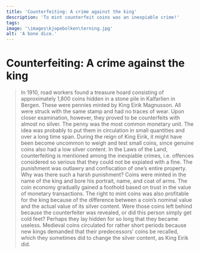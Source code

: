 ```yaml
---
title: 'Counterfeiting: A crime against the king'
description: 'To mint counterfeit coins was an inexpiable crime!'
tags:
image: '\images\kjopebolken\terning.jpg'
alt: 'A bone dice.'
---
```



# Counterfeiting: A crime against the king

<Blockquote
    quote='“It is an inexpiable crime to forge our king’s mint, letter or seal.”'
    footer='Human Inviolability section, chapter 4' />

<Spacer height={40}/>
<Container stil="initial side">
    In 1910, road workers found a treasure hoard consisting of approximately 1,800 coins hidden in a stone pile in Kalfarlien in Bergen. These were pennies minted by King Eirik Magnusson. All were struck with the same stamp and had no traces of wear. Upon closer examination, however, they proved to be counterfeits with almost no silver. The penny was the most common monetary unit. The idea was probably to put them in circulation in small quantities and over a long time span. During the reign of King Eirik, it might have been become uncommon to weigh and test small coins, since genuine coins also had a low silver content. In the Laws of the Land, counterfeiting is mentioned among the inexpiable crimes, i.e. offences considered so serious that they could not be expiated with a fine. The punishment was outlawry and confiscation of one’s entire property. Why was there such a harsh punishment? Coins were minted in the name of the king and bore his portrait, name, and coat of arms. The coin economy gradually gained a foothold based on trust in the value of monetary transactions. The right to mint coins was also profitable for the king because of the difference between a coin’s nominal value and the actual value of its silver content. Were those coins left behind because the counterfeiter was revealed, or did this person simply get cold feet? Perhaps they lay hidden for so long that they became useless. Medieval coins circulated for rather short periods because new kings demanded that their predecessors’ coins be recalled, which they sometimes did to change the silver content, as King Eirik did.
</Container>

<Figure
    image="\images\kjopebolken\falskemynter.jpg"
    title="A forged coin from Kalfarlien, Bergen. Photo: Ann Christine Eek, Museum of Cultural History, Oslo."
    alt="A photo with the two sides of a forged coin."
>
</Figure>